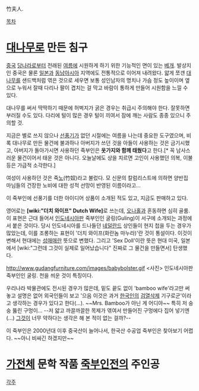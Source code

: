 竹夫人.

[[목차]]
= [[대나무]]로 만든 침구 =

[[중국]] [[당나라]]로부터 전래된 [[여름]]에 시원하게 하기 위한 기능적인 면이 있는 [[베개]]. 발상지인 중국은 물론 [[일본]]과 [[동남아시아]] 지역에도 전통적으로 이어져 내려왔다. 얇게 쪼갠 [[대나무]]를 샌드백처럼 엮은 것으로 세우면 보통 성인남자의 명치나 가슴 정도 높이이며 옆으로 누워서 잘때 다리나 팔이 겹치는 걸 막고 바람이 통하게 만들어 시원함을 느낄 수 있다.

대나무를 써서 딱딱하기 때문에 허벅지가 굵은 경우는 취급시 주의해야 한다. 잘못하면 부러질 수도 있다. 다리에 털이 많은 경우 털이 끼여서 잠에 깨는 사람도 종종 있으니 주의할 것.

지금은 별로 쓰지 않으나 [[선풍기]]가 없던 시절에는 여름을 나는데 중요한 도구였으며, 비록 대나무로 만든 물건에 불과하나 아버지가 쓰던 것을 아들이 사용하는 것은 금기시했고, 아버지가 돌아가시면 사용하던 죽부인은 '''옷가지와 함께 태웠다'''고 한다.[* 꼭 남사스러운 물건이어서 태운 것은 아니다. 오늘날에도 상을 치르면 고인이 사용했던 의복, 이불 등은 가급적 소각한다.]

여성이 사용하던 것은 죽[[노비|노]](竹奴)라고 불렀다. 모 신문의 칼럼리스트에 의하면 양반집 마님들의 건장한 노비에 대한 성적 선망이 반영된 이름이라고...

이 죽부인에 선풍기를 더한 아이디어 상품이 소개된 적도 있고, 지금도 판매하고 있다.

영어로는 '''[wiki:"더치 와이프" Dutch Wife]'''로 쓰는데, [[오나홀]]과 혼동하면 심히 골룸. 이 표현은 근대 들어서 [[인도네시아]]판 죽부인인 굴링(Guling)이 서구에 소개되는 과정에서 붙은 것이다. 당시 인도네시아를 드나들던 [[네덜란드]] 상인들이 현지 첩을 두는 경우가 많았는데, 이를 조롱하는 표현이 '더치 와이프(화란놈 마누라)'란 것이 통설이다. 이것이 변해서 현대에는 [[성매매]]란 뜻으로 변했다. 그리고 'Sex Doll'이란 뜻은 현대 미국, 일본에서 [wiki:"그런데 그것이 실제로 일어났습니다" 진짜로 그 물건을 만들면서] 탄생했다.

http://www.gudangfurniture.com/images/babybolster.gif
<사진> 인도네시아판 죽부인인 굴링. 천을 씌운 것이 특징이다.

우리나라 박물관에도 전시된 경우가 많은데, 밑도 끝도 없이 'bamboo wife'라고만 써놓고 설명은 없어 외국인들이 보고 '으음 이것은 과거 [[한국인]]의 [[검열삭제]] 기구로군'이라고 생각하는 경우가 있다고 한다(...). ~~Mrs. Bamboo가 아닌 게 어디야~~ 특히 저 숭숭 뚫린 구멍이... --저 얇고 까끌까끌한 목제가 엮여서 만들어진 구멍에다 집어 넣기엔(...) [[자지|그것]]이 너무 약하다는 생각은 해 본 적이 없는 걸까?--

이 죽부인은 2000년대 이후 중국산이 늘어나서, 한국산 수공업 죽부인은 찾아보기 어렵다. ~~아니 비싸긴 하겠지만~~
= [[가전체]] 문학 작품 [[죽부인전]]의 주인공 =
[[각주]]
